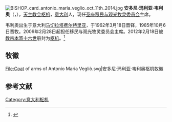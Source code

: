 [[File:BISHOP_card_antonio_maria_veglio_oct_11th_2014.jpg|thumb]]
'''安多尼·玛利亚·韦利奥'''（{{lang-it|Antonio Maria Vegliò}}，{{bd|1938年|2月3日}}），[[天主教会|天主教会]][[枢机|枢机]]，[[意大利|意大利]]人，现任[[圣座|圣座]][[移民与观光牧灵委员会|移民与观光牧灵委员会]]主席。

韦利奥出生于意大利[[马切拉塔费尔特里亚|马切拉塔费尔特里亚]]，于1962年3月18日晋铎，1985年10月6日晋牧。2009年2月28日起担任移民与观光牧灵委员会主席。2012年2月18日被[[教宗|教宗]][[本笃十六世|本笃十六世]]册封为[[枢机|枢机]]。<ref>{{cite web|url=http://www.deseretnews.com/article/700212923/Pope-names-22-new-cardinals-including-2-Americans.html|title=Pope names 22 new cardinals, including 2 Americans|work=Deseret News|accessdate=2015-01-22|archive-date=2015-01-23|archive-url=https://web.archive.org/web/20150123035810/http://www.deseretnews.com/article/700212923/Pope-names-22-new-cardinals-including-2-Americans.html|dead-url=no}}</ref>

== 牧徽 ==
<gallery>
File:Coat of arms of Antonio Maria Vegliò.svg|安多尼·玛利亚·韦利奥枢机牧徽
</gallery>

== 参考文献 ==
{{reflist}}

{{樞機團}}
{{Catholicism-stub}}

[[Category:意大利枢机|Category:意大利枢机]]